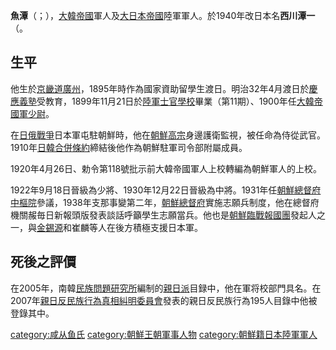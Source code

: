 {{unreferenced|time=2016-08-05T18:41:41+00:00}}
{{Infobox officeholder
| 姓名     = 魚潭<br>어담
| 圖像     = 
| 圖像替代 = 
| 圖像說明 = 
| 出生名   = 
| 出生日期 = {{Birth date|1881|05|07}}
| 出生地點 = [[朝鮮國|朝鮮國]][[京畿道|京畿道]][[廣州市_(韓國)|廣州郡]]
| 逝世日期 = {{Death date and age|1943|07|05|1881|05|07}}
| 逝世地點 = 不詳
| 籍貫     = 本貫[[咸從魚氏|咸從魚氏]]
| 別名     = 西川潭一
| allegiance = {{flagicon|大韓帝國}} [[大韓帝國陸軍|大韓帝國陸軍]]<br>[[File:War_flag_of_the_Imperial_Japanese_Army.svg|22x20px]] [[大日本帝国陆军|大日本帝国陆军]]
| 職業     = 
| 活躍時期 = 
| 知名原因 = 
| 知名作品 = 
}}
'''魚潭'''（{{kor|k=어담|hj=魚潭|rm=Eodam}}；{{bd|1881年|5月7日|1943年|7月5日}}），[[大韓帝國|大韓帝國]]軍人及[[大日本帝國|大日本帝國]]陸軍軍人。於1940年改日本名'''西川潭一'''（{{jpn|j=西川潭一|hg=にしかわ たんいち|rm=Nishikawa Tannichi}}。

==生平==
他生於[[京畿道|京畿道]][[廣州|廣州]]，1895年時作為國家資助留學生渡日。明治32年4月渡日於[[慶應義塾|慶應義塾]]受教育，1899年11月21日於[[陸軍士官學校_(日本)|陸軍士官學校]]畢業（第11期）、1900年任[[大韓帝國軍|大韓帝國軍]][[少尉|少尉]]。

在[[日俄戰爭|日俄戰爭]]日本軍屯駐朝鮮時，他在[[朝鮮高宗|朝鮮高宗]]身邊護衛監視，被任命為侍從武官。1910年[[日韓合併條約|日韓合併條約]]締結後他作為朝鮮駐軍司令部附屬成員。

1920年4月26日、勅令第118號批示前大韓帝國軍人上校轉編為朝鮮軍人的上校。

1922年9月18日晉級為少將、1930年12月22日晉級為中將。1931年任[[朝鮮總督府中樞院|朝鮮總督府中樞院]]參議，1938年支那事變第二年，[[朝鮮總督府|朝鮮總督府]]實施志願兵制度，他在總督府機關赧毎日新報頭版發表談話呼籲學生志願當兵。他也是[[朝鮮臨戰報國團|朝鮮臨戰報國團]]發起人之一，與[[金錫源|金錫源]]和崔麟等人在後方積極支援日本軍。

==死後之評價==
在2005年，南韓[[民族問題研究所|民族問題研究所]]編制的[[親日派|親日派]]目録中，他在軍将校部門具名。在2007年[[親日反民族行為真相糾明委員會|親日反民族行為真相糾明委員會]]發表的親日反民族行為195人目錄中他被登錄其中。

[[category:咸从鱼氏|category:咸从鱼氏]]
[[category:朝鮮王朝軍事人物|category:朝鮮王朝軍事人物]]
[[category:朝鮮籍日本陸軍軍人|category:朝鮮籍日本陸軍軍人]]
